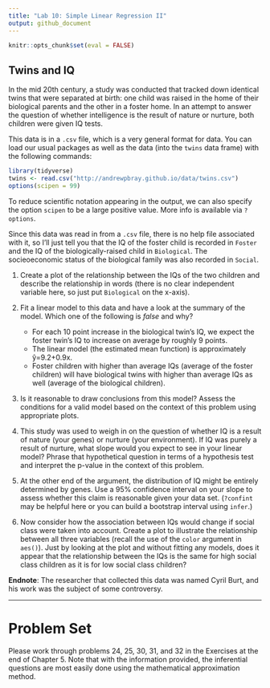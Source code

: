 ```yaml
---
title: "Lab 10: Simple Linear Regression II"
output: github_document
---
```


```r
knitr::opts_chunk$set(eval = FALSE)
```

## Twins and IQ

In the mid 20th century, a study was conducted that tracked down identical twins that were separated at birth: one child was raised in the home of their biological parents and the other in a foster home. In an attempt to answer the question of whether intelligence is the result of nature or nurture, both children were given IQ tests.

This data is in a `.csv` file, which is a very general format for data. You can load our usual packages as well as the data (into the `twins` data frame) with the following commands:

```r
library(tidyverse)
twins <- read.csv("http://andrewpbray.github.io/data/twins.csv")
options(scipen = 99)
```

To reduce scientific notation appearing in the output, we can also specify the option `scipen` to be a large positive value. More info is available via `?options`.

Since this data was read in from a `.csv` file, there is no help file associated with it, so I’ll just tell you that the IQ of the foster child is recorded in `Foster` and the IQ of the biologically-raised child in `Biological`. The socieoeconomic status of the biological family was also recorded in `Social`.

1. Create a plot of the relationship between the IQs of the two children and describe the relationship in words (there is no clear independent variable here, so just put `Biological` on the x-axis).

2. Fit a linear model to this data and have a look at the summary of the model. Which one of the following is *false* and why?
    - For each 10 point increase in the biological twin’s IQ, we expect the foster twin’s IQ to increase on average by roughly 9 points.
    - The linear model (the estimated mean function) is approximately ŷ=9.2+0.9x.
    - Foster children with higher than average IQs (average of the foster children) will have biological twins with higher than average IQs as well (average of the biological children).
    
3. Is it reasonable to draw conclusions from this model? Assess the conditions for a valid model based on the context of this problem using appropriate plots.

4. This study was used to weigh in on the question of whether IQ is a result of nature (your genes) or nurture (your environment). If IQ was purely a result of nurture, what slope would you expect to see in your linear model? Phrase that hypothetical question in terms of a hypothesis test and interpret the p-value in the context of this problem.

5. At the other end of the argument, the distribution of IQ might be entirely determined by genes. Use a 95% confidence interval on your slope to assess whether this claim is reasonable given your data set. (`?confint` may be helpful here or you can build a bootstrap interval using `infer`.)

6. Now consider how the association between IQs would change if social class were taken into account. Create a plot to illustrate the relationship between all three variables (recall the use of the `color` argument in `aes()`). Just by looking at the plot and without fitting any models, does it appear that the relationship between the IQs is the same for high social class children as it is for low social class children?

**Endnote**: The researcher that collected this data was named Cyril Burt, and his work was the subject of some controversy.


***

# Problem Set

Please work through problems 24, 25, 30, 31, and 32 in the Exercises at the end of Chapter 5. Note that with the information provided, the inferential questions are most easily done using the mathematical approximation method.